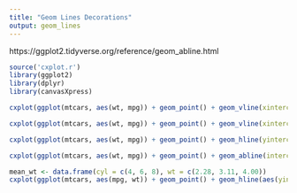 ```yaml
---
title: "Geom Lines Decorations"
output: geom_lines
---
```

 https://ggplot2.tidyverse.org/reference/geom_abline.html
 
```r
source('cxplot.r')
library(ggplot2)
library(dplyr)
library(canvasXpress)
``` 

```r
cxplot(ggplot(mtcars, aes(wt, mpg)) + geom_point() + geom_vline(xintercept = 5))
```

```r
cxplot(ggplot(mtcars, aes(wt, mpg)) + geom_point() + geom_vline(xintercept = 1:5))
```

```r
cxplot(ggplot(mtcars, aes(wt, mpg)) + geom_point() + geom_hline(yintercept = 20))
```

```r
cxplot(ggplot(mtcars, aes(wt, mpg)) + geom_point() + geom_abline(intercept = 37, slope = -5))
```

```r
mean_wt <- data.frame(cyl = c(4, 6, 8), wt = c(2.28, 3.11, 4.00))
cxplot(ggplot(mtcars, aes(mpg, wt)) + geom_point() + geom_hline(aes(yintercept = wt), mean_wt) + facet_wrap(~ cyl))
```

